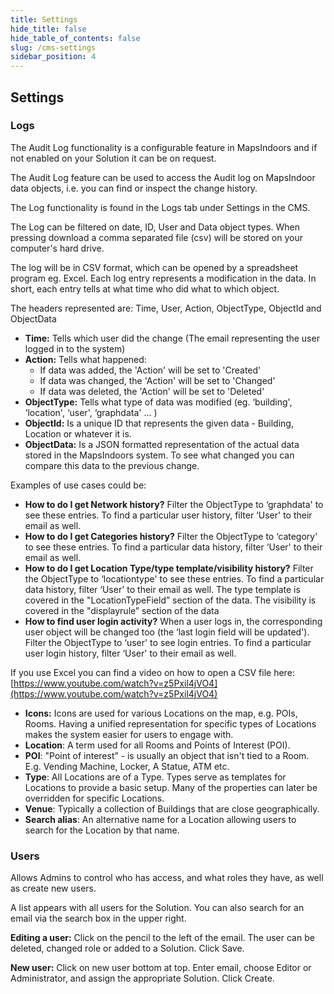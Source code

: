 ```yaml
---
title: Settings
hide_title: false
hide_table_of_contents: false
slug: /cms-settings
sidebar_position: 4
---
```



## Settings

### Logs

The Audit Log functionality is a configurable feature in MapsIndoors and if not enabled on your Solution it can be on request.

The Audit Log feature can be used to access the Audit log on MapsIndoor data objects, i.e. you can find or inspect the change history.

The Log functionality is found in the Logs tab under Settings in the CMS.

The Log can be filtered on date, ID, User and Data object types. When pressing download a comma separated file (csv) will be stored on your computer's hard drive.

The log will be in CSV format, which can be opened by a spreadsheet program eg. Excel. Each log entry represents a modification in the data. In short, each entry tells at what time who did what to which object.

The headers represented are:
Time, User, Action, ObjectType, ObjectId and ObjectData

* **Time:** Tells which user did the change (The email representing the user logged in to the system)
* **Action:** Tells what happened:
  * If data was added, the 'Action' will be set to 'Created'
  * If data was changed, the 'Action' will be set to 'Changed'
  * If data was deleted, the 'Action' will be set to 'Deleted'
* **ObjectType:** Tells what type of data was modified (eg. ‘building', ‘location', ‘user', ‘graphdata' ... )
* **ObjectId:** Is a unique ID that represents the given data - Building, Location or whatever it is.
* **ObjectData:** Is a JSON formatted representation of the actual data stored in the MapsIndoors system. To see what changed you can compare this data to the previous change.

Examples of use cases could be:

* **How to do I get Network history?** Filter the ObjectType to ‘graphdata' to see these entries. To find a particular user history, filter ‘User' to their email as well.
* **How to do I get Categories history?** Filter the ObjectType to ‘category' to see these entries. To find a particular data history, filter ‘User' to their email as well.
* **How to do I get Location Type/type template/visibility history?** Filter the ObjectType to ‘locationtype' to see these entries. To find a particular data history, filter ‘User' to their email as well. The type template is covered in the "LocationTypeField” section of the data. The visibility is covered in the "displayrule” section of the data
* **How to find user login activity?** When a user logs in, the corresponding user object will be changed too (the ‘last login field will be updated'). Filter the ObjectType to ‘user' to see login entries. To find a particular user login history, filter ‘User' to their email as well.

If you use Excel you can find a video on how to open a CSV file here: [https://www.youtube.com/watch?v=z5Pxil4jVO4](https://www.youtube.com/watch?v=z5Pxil4jVO4)

* **Icons:** Icons are used for various Locations on the map, e.g. POIs, Rooms. Having a unified representation for specific types of Locations makes the system easier for users to engage with.
* **Location**: A term used for all Rooms and Points of Interest (POI).
* **POI**: "Point of interest” - is usually an object that isn't tied to a Room. E.g. Vending Machine, Locker, A Statue, ATM etc.
* **Type**: All Locations are of a Type. Types serve as templates for Locations to provide a basic setup. Many of the properties can later be overridden for specific Locations.
* **Venue**: Typically a collection of Buildings that are close geographically.
* **Search alias**: An alternative name for a Location allowing users to search for the Location by that name.

### Users

Allows Admins to control who has access, and what roles they have, as well as create new users.

A list appears with all users for the Solution. You can also search for an email via the search box in the upper right.

**Editing a user:** Click on the pencil to the left of the email. The user can be deleted, changed role or added to a Solution. Click Save.

**New user:** Click on new user bottom at top. Enter email, choose Editor or Administrator, and assign the appropriate Solution. Click Create.
